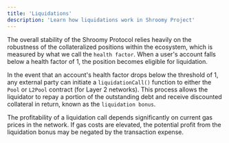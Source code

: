 ```yaml
---
title: 'Liquidations'
description: 'Learn how liquidations work in Shroomy Project'
---
```


The overall stability of the Shroomy Protocol relies heavily on the robustness of the collateralized positions within the ecosystem, which is measured by what we call the `health factor`. When a user's account falls below a health factor of 1, the position becomes eligible for liquidation.

In the event that an account's health factor drops below the threshold of 1, any external party can initiate a `liquidationCall()` function to either the `Pool` or `L2Pool` contract (for Layer 2 networks). This process allows the liquidator to repay a portion of the outstanding debt and receive discounted collateral in return, known as the `liquidation bonus`.

<Info>
  The profitability of a liquidation call depends significantly on current gas prices in the network. If gas costs are elevated, the potential profit from the liquidation bonus may be negated by the transaction expense.
</Info>
